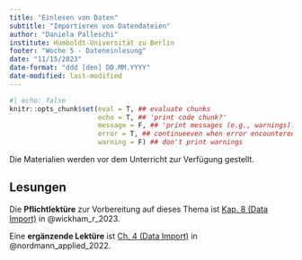 ```yaml
---
title: "Einlesen von Daten"
subtitle: "Importieren von Datendateien"
author: "Daniela Palleschi"
institute: Humboldt-Universität zu Berlin
footer: "Woche 5 - Dateneinlesung" 
date: "11/15/2023"
date-format: "ddd [den] DD.MM.YYYY"
date-modified: last-modified
---
```


```r
#| echo: false
knitr::opts_chunk$set(eval = T, ## evaluate chunks
                      echo = T, ## 'print code chunk?'
                      message = F, ## 'print messages (e.g., warnings)?'
                      error = T, ## continueeven when error encountered
                      warning = F) ## don't print warnings
```


Die Materialien werden vor dem Unterricht zur Verfügung gestellt.

## Lesungen {.unnumbered}

Die **Pflichtlektüre** zur Vorbereitung auf dieses Thema ist [Kap. 8 (Data Import)](https://r4ds.hadley.nz/data-import) in @wickham_r_2023.

Eine **ergänzende Lektüre** ist [Ch. 4 (Data Import)](https://psyteachr.github.io/ads-v2/04-data.html) in @nordmann_applied_2022.